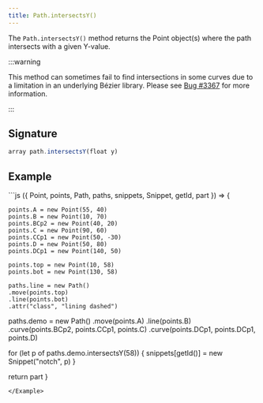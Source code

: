 ```yaml
---
title: Path.intersectsY()
---
```


The `Path.intersectsY()` method returns the Point object(s) where the path
intersects with a given Y-value.

:::warning

This method can sometimes fail to find intersections in some curves
due to a limitation in an underlying Bézier library.
Please see [Bug #3367](https://github.com/freesewing/freesewing/issues/3367)
for more information.

:::

## Signature

```js
array path.intersectsY(float y)
```

## Example

<Example caption="Example of the Path.intersectsY() method">
```js
({ Point, points, Path, paths, snippets, Snippet, getId,  part }) => {

    points.A = new Point(55, 40)
    points.B = new Point(10, 70)
    points.BCp2 = new Point(40, 20)
    points.C = new Point(90, 60)
    points.CCp1 = new Point(50, -30)
    points.D = new Point(50, 80)
    points.DCp1 = new Point(140, 50)

    points.top = new Point(10, 58)
    points.bot = new Point(130, 58)

    paths.line = new Path()
    .move(points.top)
    .line(points.bot)
    .attr("class", "lining dashed")

  paths.demo = new Path()
    .move(points.A)
    .line(points.B)
    .curve(points.BCp2, points.CCp1, points.C)
    .curve(points.DCp1, points.DCp1, points.D)

  for (let p of paths.demo.intersectsY(58)) {
    snippets[getId()] = new Snippet("notch", p)
  }

  return part
}
```
</Example>
